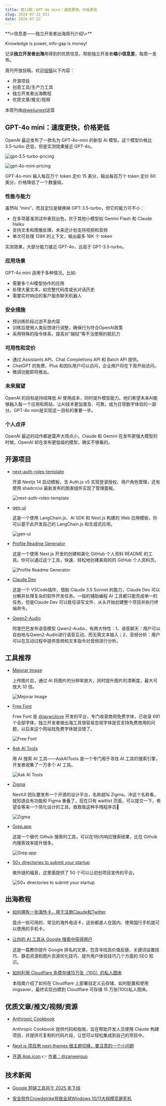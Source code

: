 ```yaml
---
title: 第11期：GPT-4o mini：速度更快，价格更低
slug: 2024-07-22_011
date: 2024-07-22
---
```


<Aside>
**\<信息差——独立开发者出海周刊介绍\>**

Knowledge is power, info-gap is money!

记录**独立开发者出海**用得到的优质信息，帮助独立开发者**缩小信息差**，每周一发布。

周刊开放投稿，欢迎[投稿](https://github.com/weijunext/gap.weijunext.com/issues)以下内容：
- 开源项目
- 创意工具/生产力工具
- 独立开发者出海教程
- 优质文章/推文/视频

本周刊由[@weijunext](https://x.com/intent/follow?screen_name=weijunext)运营
</Aside>

## GPT-4o mini：速度更快，价格更低

OpenAI 最近发布了一款名为 GPT-4o-mini 的新型 AI 模型。这个模型价格比 3.5-turbo 还低，但是实测效果接近 GPT-4o。

![gpt-3.5-turbo-pricing](/assets/011/gpt-35-turbo-pricing.webp)

![gpt-4o-mini-pricing](/assets/011/gpt-4o-mini-pricing.webp)

GPT-4o-mini 输入每百万个 token 定价 15 美分，输出每百万个 token 定价 60 美分，价格降低了一个数量级。

### 性能与能力

虽然叫 “mini”，而且定位是替换掉 GPT-3.5-turbo，但它的能力可不小：

- 在多项基准测试中表现出色，优于其他小模型如 Gemini Flash 和 Claude Haiku
- 支持文本和图像处理，未来还计划支持视频和音频
- 单次可处理 128K 的上下文，输出最多 16K 个 token

实测效果，大部分能力接近 GPT-4o，远高于 GPT-3.5-turbo。

### 应用场景

GPT-4o mini 适用于多种情况，比如:

- 需要多个AI模型协作的应用
- 处理大量文本，如完整代码库或长对话历史
- 需要实时响应的客户服务聊天机器人


### 安全措施

- 预训练阶段过滤不良内容
- 训练后使用人类反馈进行调整，确保行为符合OpenAI政策
- 采用特殊的指令体系，提高对“越狱”等不当使用的抵抗力

### 可用性和定价

- 通过 Assistants API、Chat Completions API 和 Batch API 提供。
- ChatGPT 的免费、Plus 和团队用户可以访问，企业用户将在下周开始访问。
- 微调功能即将推出。

### 未来展望

OpenAI 的目标是持续降低 AI 使用成本，同时提升模型能力。他们希望未来AI能够融入每一个应用和网站，让AI技术更加普及、可靠，成为日常数字体验的一部分。GPT-4o mini是实现这一目标的重要一步。

### 个人点评

OpenAI 最近的动作都是雷声大雨点小，Claude 和 Gemini 在发布更强大模型的时候，OpenAI 却在发布更低级的模型，确实不够看的。

## 开源项目

- [next-auth-roles-template](https://github.com/mickasmt/next-auth-roles-template)

  开源 Nextjs 14 启动模板，含 Auth.js v5 实现登录授权、用户角色管理，还有使用 shadcn/ui 最新发布的图表组件实现了管理面板。

  ![next-auth-roles-template](/assets/011/next-auth-roles-template.webp)

- [gen-ui](https://github.com/bracesproul/gen-ui)

  这是一个使用 LangChain.js、AI SDK 和 Next.js 构建的 Web 应用模板，你可以基于此开发自己的 LangChain.js 和生成式应用。

  ![gen-ui](/assets/011/gen-ui.webp)

- [Profile Readme Generator](https://github.com/maurodesouza/profile-readme-generator)

  这是一个使用 Next.js 开发的创建和美化 GitHub 个人资料 README 的工具。你可以通过这个工具，快速、轻松地创建美观的的 GitHub 个人资料页。

  ![Profile Readme Generator](/assets/011/profile-readme-generator.webp)

- [Claude Dev](https://github.com/saoudrizwan/claude-dev)

  这是一个 VSCode插件，借助 Claude 3.5 Sonnet 的能力，Claude Dev 可以分解并处理复杂的软件开发任务。一般的辅助编程 AI 工具都只能完成单一的任务，但是Claude Dev 可以胜任读写文件、从头开始创建整个项目并执行终端命令。

- [Qwen2-Audio](https://github.com/QwenLM/Qwen2-Audio)

  阿里巴巴发布语音模型 Qwen2-Audio，有两大特性：1、语音聊天：用户可以自由地与Qwen2-Audio进行语音互动，而无需文本输入；2、音频分析：用户可以在互动过程中提供音频和文本指令对音频进行分析。


## 工具推荐

- [Mejorar Image](https://mejorarimagen.org/)

  上传图片后，通过 AI 将图片的分辨率放大，同时提升图片的清晰度，最大可放大 10 倍。

  ![Mejorar Image](/assets/011/mejorarimagen.webp)

- [Free Font](https://wangchujiang.com/free-font/)

  Free Font 是 [@jaywcjlove](https://x.com/jaywcjlove/status/1813230143151960245) 开发的平台，专门收录商用免费字体，已收录 691 个全部字体。独立开发者做出海工具很容易忽视字体是否支持免费商用的问题，以后来这个网站找免费字体就没错了。

  ![Free Font](/assets/011/free-font.webp)

- [Ask AI Tools](https://askaitools.ai/)

  用 AI 搜索 AI 工具——AskAITools 是一个专门用于寻找 AI 工具的搜索引擎，开发者收集了一万多个 AI 工具。

  ![Ask AI Tools](/assets/011/askaitools.webp)

- [Zigma](https://zigma.io/)

  NextUI 团队要发布一个开源的设计平台，名称就叫 Zigma。冲这个名称看，就知道会有功能和 Figma 重叠了，现在只有 waitlist 页面，可以提交一下，希望会等来一个简化设计的工具，救救我这种手残程序员🤡

  ![Zigma](/assets/011/zigma.webp)

- [Grep.app](https://grep.app/)

  这是一个替代 Github 搜索的工具，可以在1秒内响应搜索结果，比在 Github 内搜索效率提升很多。

  ![Grep.app](/assets/011/grep-app.webp)

- [50+ directories to submit your startup](https://www.starterpedia.com/p/curated-list-of-50-directories)

  做外链的福音，这里面提供了 50 个可以让初创项目宣传的平台。

  ![50+ directories to submit your startup](/assets/011/submit.avif)


## 出海教程

- [如何拥有一张海外卡，用于注册Claude和Twitter](https://gap.weijunext.com/blogs/get-a-oversea-sim)

  盘点一些可用的、常见的海外电话卡，这些都是人在国内、使用国行手机就可以使用的手机卡。

- [让你的 AI 工具从 Google 搜索中获得用户](https://mazzzystar.github.io/2023/07/23/Get-users-for-your-AI-tool-from-Google-search-zh/)

  这是一篇教你提升 Google 排名的文章，包含寻找高价值反链、关键词设置技巧、静态资源和图片资源优化技巧、提升用户体验技巧几个方面的 SEO 知识。

- [如何利用 Cloudflare 免费存储15万张（10G）的私人图床](https://docs.imgsaver.net/#/deploy-custom-cloud-storage-zh)

  本指南介绍了如何在 Cloudflare 上部署自定义云存储、如何配置和使用 imgsaver，最终实现白嫖到 Cloudflare 可存储 15 万张(10G)私人图床。


## 优质文章/推文/视频/资源

- [Anthropic Cookbook](https://github.com/anthropics/anthropic-cookbook)

  Anthropic Cookbook 提供代码和指南，旨在帮助开发人员使用 Claude 构建项目，并提供可复制的代码片段，让您可以轻松集成到自己的项目中。

- [Next.js 项目用 next-themes 做主题切换，要注意的一个小问题](https://x.com/weijunext/status/1812361225193295924)

- [开源 App icon](https://www.figma.com/@568893cd_ef39_4) 👉 [作者：@zanweiguo](https://x.com/zanweiguo/status/1810618484239536546)

## 技术新闻

- [Google 短链工具将于 2025 年下线](https://developers.googleblog.com/en/google-url-shortener-links-will-no-longer-be-available/)

- [安全软件Crowdstrike导致全球Windows 10/11大规模蓝屏死机](https://www.landiannews.com/archives/105046.html)